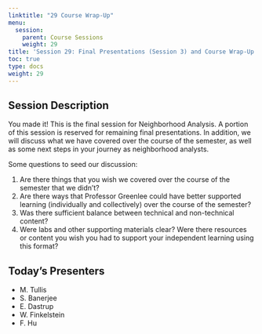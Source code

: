```yaml
---
linktitle: "29 Course Wrap-Up"
menu:
  session:
    parent: Course Sessions
    weight: 29
title: 'Session 29: Final Presentations (Session 3) and Course Wrap-Up'
toc: true
type: docs
weight: 29
---
```


## Session Description

You made it! This is the final session for Neighborhood Analysis. A portion of this session is reserved for remaining final presentations. In addition, we will discuss what we have covered over the course of the semester, as well as some next steps in your journey as neighborhood analysts.

Some questions to seed our discussion:

1. Are there things that you wish we covered over the course of the semester that we didn't?
2. Are there ways that Professor Greenlee could have better supported learning (individually and collectively) over the course of the semester?
3. Was there sufficient balance between technical and non-technical content?
4. Were labs and other supporting materials clear? Were there resources or content you wish you had to support your independent learning using this format?

## Today's Presenters

- M. Tullis
- S. Banerjee
- E. Dastrup
- W. Finkelstein
- F. Hu

